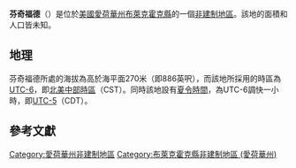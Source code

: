 {{noteTA
|G1=USState
|G2=地名
|G3=Unit
}}
{{Infobox settlement
|official_name            = 芬奇福德
|native_name = Finchford
|settlement_type          = [[非建制地區|非建制地區]]
|image_skyline            = 
|imagesize                = 
|image_map                = 
|mapsize                  = 
|pushpin_map              = USA Iowa
|pushpin_label            = 芬奇福德
|pushpin_label_position   = top
|pushpin_map_caption      = 芬奇福德在愛荷華州的位置
|subdivision_type         = [[世界政區索引|國家]]
|subdivision_type1        = [[美国州份|州份]]
|subdivision_type2        = [[愛荷華州行政区划|縣]]
|subdivision_name         = [[美国|美国]]
|subdivision_name1        = [[愛荷華州|愛荷華州]]
|subdivision_name2        = [[布萊克霍克縣_(愛荷華州)|布萊克霍克縣]]
|elevation_ft             = 886
|elevation_m              = 270
|area_total_km2           = 
|area_total_sq_mi         = 
|area_land_km2            = 
|area_land_sq_mi          = 
|area_water_km2           = 
|area_water_sq_mi         = 
|population_as_of         = 2010
|population_footnotes     = 
|population_total         = 
|population_metro         = 
|population_density_km2   = auto
|population_density_sq_mi = auto
|timezone                 = [[北美中部时区|北美中部时区]]
|utc_offset               = -6
|coordinates              = {{coord|42|37|38|N|92|32|38|W|display=inline,title}}
| coor_pinpoint           = 
| coordinates_footnotes   = 
|timezone_DST             = CDT
|utc_offset_DST           = -5
|postal_code_type         = [[美國郵區編號|郵區編號]]
|postal_code              = 
|area_code                = {{link-en|电话区号319|Area code 319|319}}
|blank_name = [[地名信息系统|GNIS ID]]
|blank_info = 456590<ref name="GNIS">{{cite gnis|456590|Finchford}}</ref>
}}
'''芬奇福德'''（{{lang-en|Finchford}}）是位於[[美國|美國]][[愛荷華州|愛荷華州]][[布萊克霍克縣_(愛荷華州)|布萊克霍克縣]]的一個[[非建制地區|非建制地區]]。該地的面積和人口皆未知。

== 地理 ==
芬奇福德所處的海拔為高於海平面270米（即886英呎），而該地所採用的時區為[[UTC-6|UTC-6]]，即[[北美中部時區|北美中部時區]]（CST）。同時該地設有[[夏令時間|夏令時間]]，為UTC-6調快一小時，即[[UTC-5|UTC-5]]（CDT）。

== 參考文獻 ==
{{reflist}}

{{布萊克霍克縣 (愛荷華州)}}

{{DEFAULTSORT:Finchford}}
[[Category:愛荷華州非建制地區|Category:愛荷華州非建制地區]]
[[Category:布萊克霍克縣非建制地區_(愛荷華州)|Category:布萊克霍克縣非建制地區 (愛荷華州)]]

{{Iowa-geo-stub}}